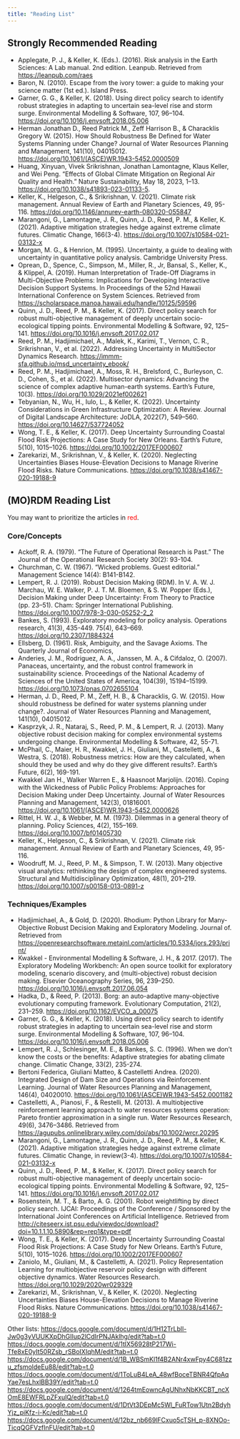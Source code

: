 ```yaml
---
title: "Reading List"
---
```


## Strongly Recommended Reading

* Applegate, P. J., & Keller, K. (Eds.). (2016). Risk analysis in the Earth Sciences: A Lab manual. 2nd edition. Leanpub. Retrieved from <https://leanpub.com/raes>
* Baron, N. (2010). Escape from the ivory tower: a guide to making your science matter (1st ed.). Island Press.
* Garner, G. G., & Keller, K. (2018). Using direct policy search to identify robust strategies in adapting to uncertain sea-level rise and storm surge. Environmental Modelling & Software, 107, 96–104. <https://doi.org/10.1016/j.envsoft.2018.05.006>
* Herman Jonathan D., Reed Patrick M., Zeff Harrison B., & Characklis Gregory W. (2015). How Should Robustness Be Defined for Water Systems Planning under Change? Journal of Water Resources Planning and Management, 141(10), 04015012. <https://doi.org/10.1061/(ASCE)WR.1943-5452.0000509> 
* Huang, Xinyuan, Vivek Srikrishnan, Jonathan Lamontagne, Klaus Keller, and Wei Peng. “Effects of Global Climate Mitigation on Regional Air Quality and Health.” Nature Sustainability, May 18, 2023, 1–13. <https://doi.org/10.1038/s41893-023-01133-5>.
* Keller, K., Helgeson, C., & Srikrishnan, V. (2021). Climate risk management. Annual Review of Earth and Planetary Sciences, 49, 95-116. <https://doi.org/10.1146/annurev-earth-080320-055847>
* Marangoni, G., Lamontagne, J. R., Quinn, J. D., Reed, P. M., & Keller, K. (2021). Adaptive mitigation strategies hedge against extreme climate futures. Climatic Change, 166(3-4). <https://doi.org/10.1007/s10584-021-03132-x> 
* Morgan, M. G., & Henrion, M. (1995). Uncertainty, a guide to dealing with uncertainty in quantitative policy analysis. Cambridge University Press.
* Oprean, D., Spence, C., Simpson, M., Miller, R., Jr, Bansal, S., Keller, K., & Klippel, A. (2019). Human Interpretation of Trade-Off Diagrams in Multi-Objective Problems: Implications for Developing Interactive Decision Support Systems. In Proceedings of the 52nd Hawaii International Conference on System Sciences. Retrieved from <https://scholarspace.manoa.hawaii.edu/handle/10125/59596>
* Quinn, J. D., Reed, P. M., & Keller, K. (2017). Direct policy search for robust multi-objective management of deeply uncertain socio-ecological tipping points. Environmental Modelling & Software, 92, 125–141. <https://doi.org/10.1016/j.envsoft.2017.02.017>
* Reed, P. M., Hadjimichael, A., Malek, K., Karimi, T., Vernon, C. R., Srikrishnan, V., et al. (2022). Addressing Uncertainty in MultiSector Dynamics Research. <https://immm-sfa.github.io/msd_uncertainty_ebook/>
* Reed, P. M., Hadjimichael, A., Moss, R. H., Brelsford, C., Burleyson, C. D., Cohen, S., et al. (2022). Multisector dynamics: Advancing the science of complex adaptive human-earth systems. Earth’s Future, 10(3). <https://doi.org/10.1029/2021ef002621>
* Tebyanian, N., Wu, H., Iulo, L., & Keller, K. (2022). Uncertainty Considerations in Green Infrastructure Optimization: A Review. Journal of Digital Landscape Architecture: JoDLA, 2022(7), 549–560. <https://doi.org/10.14627/537724052>
* Wong, T. E., & Keller, K. (2017). Deep Uncertainty Surrounding Coastal Flood Risk Projections: A Case Study for New Orleans. Earth’s Future, 5(10), 1015–1026. <https://doi.org/10.1002/2017EF000607> 
* Zarekarizi, M., Srikrishnan, V., & Keller, K. (2020). Neglecting Uncertainties Biases House-Elevation Decisions to Manage Riverine Flood Risks. Nature Communications. <https://doi.org/10.1038/s41467-020-19188-9>

## (MO)RDM Reading List
You may want to prioritize the articles in [red]{style="color: red;"}.

### Core/Concepts
* [Ackoff, R. A. (1979). “The Future of Operational Research is Past.” The Journal of the Operational Research Society 30(2): 93-104.]{.red}
* Churchman, C. W. (1967). “Wicked problems. Guest editorial.” Management Science 14(4): B141-B142.
* [Lempert, R. J. (2019). Robust Decision Making (RDM). In V. A. W. J. Marchau, W. E. Walker, P. J. T. M. Bloemen, & S. W. Popper (Eds.), Decision Making under Deep Uncertainty: From Theory to Practice (pp. 23–51). Cham: Springer International Publishing. <https://doi.org/10.1007/978-3-030-05252-2_2>]{.red}
* [Bankes, S. (1993). Exploratory modeling for policy analysis. Operations research, 41(3), 435-449. 75(4), 643–669. <https://doi.org/10.2307/1884324>]{.red} 
* [Ellsberg, D. (1961). Risk, Ambiguity, and the Savage Axioms. The Quarterly Journal of Economics,]{.red}
* Anderies, J. M., Rodriguez, A. A., Janssen, M. A., & Cifdaloz, O. (2007). Panaceas, uncertainty, and the robust control framework in sustainability science. Proceedings of the National Academy of Sciences of the United States of America, 104(39), 15194–15199. <https://doi.org/10.1073/pnas.0702655104>
* [Herman, J. D., Reed, P. M., Zeff, H. B., & Characklis, G. W. (2015). How should robustness be defined for water systems planning under change?. Journal of Water Resources Planning and Management, 141(10), 04015012.]{.red} 
* Kasprzyk, J. R., Nataraj, S., Reed, P. M., & Lempert, R. J. (2013). Many objective robust decision making for complex environmental systems undergoing change. Environmental Modelling & Software, 42, 55-71. 
* McPhail, C., Maier, H. R., Kwakkel, J. H., Giuliani, M., Castelletti, A., & Westra, S. (2018). Robustness metrics: How are they calculated, when should they be used and why do they give different results?. Earth's Future, 6(2), 169-191. 
* [Kwakkel Jan H., Walker Warren E., & Haasnoot Marjolijn. (2016). Coping with the Wickedness of Public Policy Problems: Approaches for Decision Making under Deep Uncertainty. Journal of Water Resources Planning and Management, 142(3), 01816001. <https://doi.org/10.1061/(ASCE)WR.1943-5452.0000626>]{.red}
* [Rittel, H. W. J., & Webber, M. M. (1973). Dilemmas in a general theory of planning. Policy Sciences, 4(2), 155–169. <https://doi.org/10.1007/bf01405730>]{.red}
* [Keller, K., Helgeson, C., & Srikrishnan, V. (2021). Climate risk management. Annual Review of Earth and Planetary Sciences, 49, 95-116.]{.red} 
* [Woodruff, M. J., Reed, P. M., & Simpson, T. W. (2013). Many objective visual analytics: rethinking the design of complex engineered systems. Structural and Multidisciplinary Optimization, 48(1), 201–219. <https://doi.org/10.1007/s00158-013-0891-z>]{.red}

### Techniques/Examples
* Hadjimichael, A., & Gold, D. (2020). Rhodium: Python Library for Many-Objective Robust Decision Making and Exploratory Modeling. Journal of. Retrieved from <https://openresearchsoftware.metajnl.com/articles/10.5334/jors.293/print/>
* [Kwakkel - Environmental Modelling & Software, J. H., & 2017. (2017). The Exploratory Modeling Workbench: An open source toolkit for exploratory modeling, scenario discovery, and (multi-objective) robust decision making. Elsevier Oceanography Series, 96, 239–250. <https://doi.org/10.1016/j.envsoft.2017.06.054>]{.red}
* Hadka, D., & Reed, P. (2013). Borg: an auto-adaptive many-objective evolutionary computing framework. Evolutionary Computation, 21(2), 231–259. <https://doi.org/10.1162/EVCO_a_00075>
* Garner, G. G., & Keller, K. (2018). Using direct policy search to identify robust strategies in adapting to uncertain sea-level rise and storm surge. Environmental Modelling & Software, 107, 96–104. <https://doi.org/10.1016/j.envsoft.2018.05.006>
* Lempert, R. J., Schlesinger, M. E., & Bankes, S. C. (1996). When we don't know the costs or the benefits: Adaptive strategies for abating climate change. Climatic Change, 33(2), 235-274. 
* Bertoni Federica, Giuliani Matteo, & Castelletti Andrea. (2020). Integrated Design of Dam Size and Operations via Reinforcement Learning. Journal of Water Resources Planning and Management, 146(4), 04020010. <https://doi.org/10.1061/(ASCE)WR.1943-5452.0001182>
* Castelletti, A., Pianosi, F., & Restelli, M. (2013). A multiobjective reinforcement learning approach to water resources systems operation: Pareto frontier approximation in a single run. Water Resources Research, 49(6), 3476–3486. Retrieved from <https://agupubs.onlinelibrary.wiley.com/doi/abs/10.1002/wrcr.20295>
* [Marangoni, G., Lamontagne, J. R., Quinn, J. D., Reed, P. M., & Keller, K. (2021). Adaptive mitigation strategies hedge against extreme climate futures. Climatic Change, in review(3-4). <https://doi.org/10.1007/s10584-021-03132-x>]{.red}
* [Quinn, J. D., Reed, P. M., & Keller, K. (2017). Direct policy search for robust multi-objective management of deeply uncertain socio-ecological tipping points. Environmental Modelling & Software, 92, 125–141. <https://doi.org/10.1016/j.envsoft.2017.02.017>]{.red}
* Rosenstein, M. T., & Barto, A. G. (2001). Robot weightlifting by direct policy search. IJCAI: Proceedings of the Conference / Sponsored by the International Joint Conferences on Artificial Intelligence. Retrieved from <http://citeseerx.ist.psu.edu/viewdoc/download?doi=10.1.1.10.5890&rep=rep1&type=pdf>
* [Wong, T. E., & Keller, K. (2017). Deep Uncertainty Surrounding Coastal Flood Risk Projections: A Case Study for New Orleans. Earth’s Future, 5(10), 1015–1026. <https://doi.org/10.1002/2017EF000607>]{.red} 
* Zaniolo, M., Giuliani, M., & Castelletti, A. (2021). Policy Representation Learning for multiobjective reservoir policy design with different objective dynamics. Water Resources Research. <https://doi.org/10.1029/2020wr029329>
* [Zarekarizi, M., Srikrishnan, V., & Keller, K. (2020). Neglecting Uncertainties Biases House-Elevation Decisions to Manage Riverine Flood Risks. Nature Communications. <https://doi.org/10.1038/s41467-020-19188-9>]{.red}


Other lists:
<https://docs.google.com/document/d/1H12TrLbll-Jw0g3yVUUKXpDhGIIup2lCdIrPNJAklhg/edit?tab=t.0>
<https://docs.google.com/document/d/1tlX56928tP217Wi-Tfe8xE0yIt50RZsb_rSBoIXIqhM/edit?tab=t.0>
<https://docs.google.com/document/d/1B_WBSmKl1f4B2ANr4xwFpy4C681zzu_zfsmoldeEu88/edit?tab=t.0>
<https://docs.google.com/document/d/1ToLuB4LeA_48wfBoceTBNR4QfpAqYae7esLhxlBB39Y/edit?tab=t.0>
<https://docs.google.com/document/d/1264tmEowncAgUNhxNbKKCBT_ncXOmE8EWFRLpZFxulQ/edit?tab=t.0>
<https://docs.google.com/document/d/1DtVt3DEpMc5Wl_FuRTow1Utn2BdyhYjz_piKfz-i-Kc/edit?tab=t.0>
<https://docs.google.com/document/d/12bz_nb669lFCxuo5cTSH_p-8XNOo-TicqQGFVzfInFU/edit?tab=t.0>
